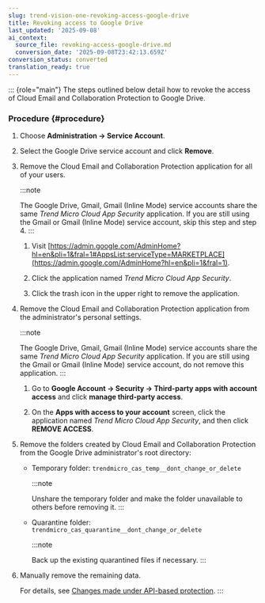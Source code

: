 ```yaml
---
slug: trend-vision-one-revoking-access-google-drive
title: Revoking access to Google Drive
last_updated: '2025-09-08'
ai_context:
  source_file: revoking-access-google-drive.md
  conversion_date: '2025-09-08T23:42:13.659Z'
conversion_status: converted
translation_ready: true
---
```


::: {role="main"}
The steps outlined below detail how to revoke the access of Cloud Email and Collaboration Protection to Google Drive.

### Procedure {#procedure}

1.  Choose **Administration → Service Account**.

2.  Select the Google Drive service account and click **Remove**.

3.  Remove the Cloud Email and Collaboration Protection application for all of your users.

    :::note

    The Google Drive, Gmail, Gmail (Inline Mode) service accounts share the same *Trend Micro Cloud App Security* application. If you are still using the Gmail or Gmail (Inline Mode) service account, skip this step and step 4.
    :::

    1.  Visit [https://admin.google.com/AdminHome?hl=en&pli=1&fral=1#AppsList:serviceType=MARKETPLACE](https://admin.google.com/AdminHome?hl=en&pli=1&fral=1).

    2.  Click the application named *Trend Micro Cloud App Security*.

    3.  Click the trash icon in the upper right to remove the application.

4.  Remove the Cloud Email and Collaboration Protection application from the administrator's personal settings.

    :::note

    The Google Drive, Gmail, Gmail (Inline Mode) service accounts share the same *Trend Micro Cloud App Security* application. If you are still using the Gmail or Gmail (Inline Mode) service account, do not remove this application.
    :::

    1.  Go to **Google Account → Security → Third-party apps with account access** and click **manage third-party access**.

    2.  On the **Apps with access to your account** screen, click the application named *Trend Micro Cloud App Security*, and then click **REMOVE ACCESS**.

5.  Remove the folders created by Cloud Email and Collaboration Protection from the Google Drive administrator's root directory:

    - Temporary folder: `trendmicro_cas_temp__dont_change_or_delete`

      :::note

      Unshare the temporary folder and make the folder unavailable to others before removing it.
      :::

    - Quarantine folder: `trendmicro_cas_quarantine__dont_change_or_delete`

      :::note

      Back up the existing quarantined files if necessary.
      :::

6.  Manually remove the remaining data.

    For details, see [Changes made under API-based protection](changes-api-based-protection.mdx).
:::
